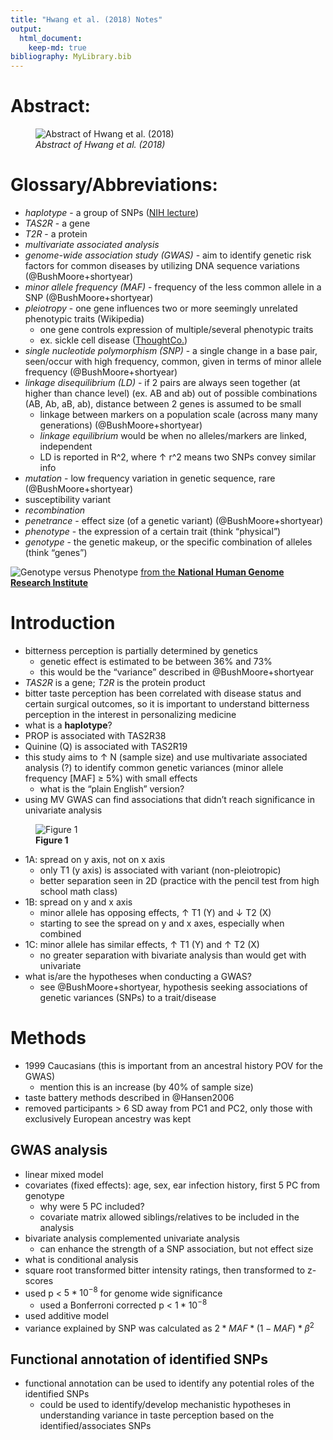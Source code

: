 ```yaml
---
title: "Hwang et al. (2018) Notes"
output: 
  html_document:
    keep-md: true
bibliography: MyLibrary.bib
---
```

# Abstract: 
![*Abstract of Hwang et al. (2018)*](C:/Users/Matthiew/Documents/Research/Candidacy/JournalClub/CandidacyJournalClub/Hwang18Abstract.png)  

# Glossary/Abbreviations:
- *haplotype* - a group of SNPs ([NIH lecture](https://youtu.be/HHvdupHgeFg?si=zvgAl1gHi0-YxVmt))  
- *TAS2R* - a gene  
- *T2R* - a protein  
- *multivariate associated analysis*  
- *genome-wide association study (GWAS)* - aim to identify genetic risk factors for common diseases by utilizing DNA sequence variations (@BushMoore+shortyear)  
- *minor allele frequency (MAF)* - frequency of the less common allele in a SNP (@BushMoore+shortyear)  
- *pleiotropy* - one gene influences two or more seemingly unrelated phenotypic traits (Wikipedia)
  + one gene controls expression of multiple/several phenotypic traits  
  + ex. sickle cell disease ([ThoughtCo.](https://www.thoughtco.com/pleiotropy-definition-4687155))
- *single nucleotide polymorphism (SNP)* - a single change in a base pair, seen/occur with high frequency, common, given in terms of minor allele frequency  (@BushMoore+shortyear)  
- *linkage disequilibrium (LD)* - if 2 pairs are always seen together (at higher than chance level) (ex. AB and ab) out of possible combinations (AB, Ab, aB, ab), distance between 2 genes is assumed to be small  
  + linkage between markers on a population scale (across many many generations) (@BushMoore+shortyear)
  + *linkage equilibrium* would be when no alleles/markers are linked, independent
  + LD is reported in R^2, where $\uparrow$ r^2 means two SNPs convey similar info
- *mutation* - low frequency variation in genetic sequence, rare (@BushMoore+shortyear)
- susceptibility variant
- *recombination*
- *penetrance* - effect size (of a genetic variant) (@BushMoore+shortyear)
- *phenotype* - the expression of a certain trait (think "physical")
- *genotype* - the genetic makeup, or the specific combination of alleles (think "genes")

![Genotype versus Phenotype](C:/Users/Matthiew/Documents/Research/Candidacy/JournalClub/CandidacyJournalClub/Genotype.jpg)
[from the **National Human Genome Research Institute**](https://www.genome.gov/genetics-glossary/genotype)



# Introduction  
- bitterness perception is partially determined by genetics  
  + genetic effect is estimated to be between 36% and 73%
  + this would be the "variance" described in @BushMoore+shortyear
- *TAS2R* is a gene; *T2R* is the protein product
- bitter taste perception has been correlated with disease status and certain surgical outcomes, so it is important to understand bitterness perception in the interest in personalizing medicine  
- what is a **haplotype**?
- PROP is associated with TAS2R38
- Quinine (Q) is associated with TAS2R19
- this study aims to $\uparrow$ N (sample size) and use multivariate associated analysis (?) to identify common genetic variances (minor allele frequency [MAF] $\geq$ 5%) with small effects  
  + what is the "plain English" version?
- using MV GWAS can find associations that didn't reach significance in univariate analysis

![**Figure 1**](https://media.springernature.com/full/springer-static/image/art%3A10.1186%2Fs12864-018-5058-2/MediaObjects/12864_2018_5058_Fig1_HTML.png?as=webp)  

  + 1A: spread on y axis, not on x axis
    + only T1 (y axis) is associated with variant (non-pleiotropic)
    + better separation seen in 2D (practice with the pencil test from high school math class)
  + 1B: spread on y and x axis
    + minor allele has opposing effects, $\uparrow$ T1 (Y) and $\downarrow$ T2 (X)
    + starting to see the spread on y and x axes, especially when combined
  + 1C: minor allele has similar effects, $\uparrow$ T1 (Y) and $\uparrow$ T2 (X)
    + no greater separation with bivariate analysis than would get with univariate
    
- what is/are the hypotheses when conducting a GWAS?
  + see @BushMoore+shortyear, hypothesis seeking associations of genetic variances (SNPs) to a trait/disease  
  
# Methods
- 1999 Caucasians (this is important from an ancestral history POV for the GWAS)
  + mention this is an increase (by 40% of sample size)
- taste battery methods described in @Hansen2006
- removed participants > 6 SD away from PC1 and PC2, only those with exclusively European ancestry was kept

## GWAS analysis
- linear mixed model
- covariates (fixed effects): age, sex, ear infection history, first 5 PC from genotype
  + why were 5 PC included?
  + covariate matrix allowed siblings/relatives to be included in the analysis
  
- bivariate analysis complemented univariate analysis  
  + can enhance the strength of a SNP association, but not effect size  
  
- what is conditional analysis
- square root transformed bitter intensity ratings, then transformed to z-scores
- used p < $5 * 10^{-8}$ for genome wide significance
  + used a Bonferroni corrected p < $1*10^{-8}$
- used additive model
- variance explained by SNP was calculated as $2* MAF* (1-MAF)* \beta^2$

## Functional annotation of identified SNPs
- functional annotation can be used to identify any potential roles of the identified SNPs
  + could be used to identify/develop mechanistic hypotheses in understanding variance in taste perception based on the identified/associates SNPs
